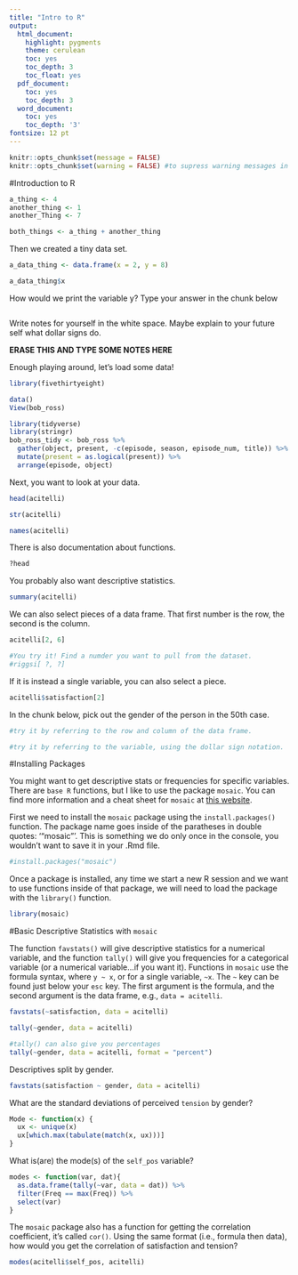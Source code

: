 ```yaml
---
title: "Intro to R"
output:
  html_document:
    highlight: pygments
    theme: cerulean
    toc: yes
    toc_depth: 3
    toc_float: yes
  pdf_document:
    toc: yes
    toc_depth: 3
  word_document:
    toc: yes
    toc_depth: '3'
fontsize: 12 pt
---
```

```r
knitr::opts_chunk$set(message = FALSE)
knitr::opts_chunk$set(warning = FALSE) #to supress warning messages in all output
```

#Introduction to R

```r
a_thing <- 4
another_thing <- 1
another_Thing <- 7

both_things <- a_thing + another_thing
```

Then we created a tiny data set.

```r
a_data_thing <- data.frame(x = 2, y = 8)

a_data_thing$x
```

How would we print the variable y? Type your answer in the chunk below

```r

```

Write notes for yourself in the white space. Maybe explain to your future self what dollar signs do.


**ERASE THIS AND TYPE SOME NOTES HERE**


Enough playing around, let's load some data!

```r
library(fivethirtyeight)

data()
View(bob_ross)

library(tidyverse)
library(stringr)
bob_ross_tidy <- bob_ross %>%
  gather(object, present, -c(episode, season, episode_num, title)) %>%
  mutate(present = as.logical(present)) %>%
  arrange(episode, object)
```

Next, you want to look at your data.

```r
head(acitelli)

str(acitelli)

names(acitelli)
```

There is also documentation about functions.

```r
?head
```

You probably also want descriptive statistics.

```r
summary(acitelli)
```

We can also select pieces of a data frame. That first number is the row, the second is the column.

```r
acitelli[2, 6]

#You try it! Find a numder you want to pull from the dataset.
#riggsi[ ?, ?]

```

If it is instead a single variable, you can also select a piece.

```r
acitelli$satisfaction[2]
```

In the chunk below, pick out the gender of the person in the 50th case.

```r
#try it by referring to the row and column of the data frame.

#try it by referring to the variable, using the dollar sign notation.

```

#Installing Packages 

You might want to get descriptive stats or frequencies for specific variables. There are `base R` functions, but I like to use the package `mosaic`. You can find more information and a cheat sheet for `mosaic` at [this website](https://cran.r-project.org/web/packages/mosaic/vignettes/MinimalR.pdf).

First we need to install the `mosaic` package using the `install.packages()` function. The package name goes inside of the paratheses in double quotes: '"mosaic"'.  This is something we do only once in the console, you wouldn't want to save it in your .Rmd file.

```r
#install.packages("mosaic")
```

Once a package is installed, any time we start a new R session and we want to use functions inside of that package, we will need to load the package with the `library()` function. 

```r
library(mosaic)
```

#Basic Descriptive Statistics with `mosaic`

The function `favstats()` will give descriptive statistics for a numerical variable, and the function `tally()` will give you frequencies for a categorical variable (or a numerical variable...if you want it). Functions in `mosaic` use the formula syntax, where `y ~ x`, or for a single variable, `~x`. The `~` key can be found just below your `esc` key. The first argument is the formula, and the second argument is the data frame, e.g., `data = acitelli`.

```r
favstats(~satisfaction, data = acitelli)

tally(~gender, data = acitelli)

#tally() can also give you percentages
tally(~gender, data = acitelli, format = "percent")
```

Descriptives split by gender.

```r
favstats(satisfaction ~ gender, data = acitelli)
```

What are the standard deviations of perceived `tension` by gender?

```r
Mode <- function(x) {
  ux <- unique(x)
  ux[which.max(tabulate(match(x, ux)))]
}

```

What is(are) the mode(s) of the `self_pos` variable?

```r
modes <- function(var, dat){ 
  as.data.frame(tally(~var, data = dat)) %>%
  filter(Freq == max(Freq)) %>%
  select(var)
}
```

The `mosaic` package also has a function for getting the correlation coefficient, it's called `cor()`. Using the same format (i.e., formula then data), how would you get the correlation of satisfaction and tension?

```r
modes(acitelli$self_pos, acitelli)
```

